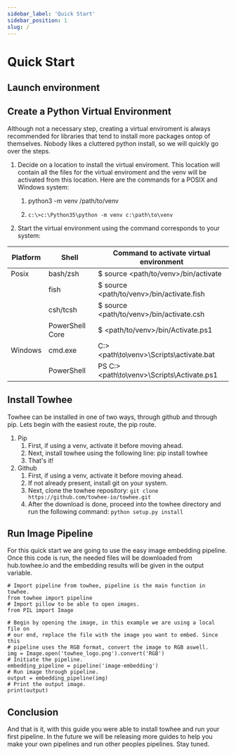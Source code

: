 ```yaml
---
sidebar_label: 'Quick Start'
sidebar_position: 1
slug: /
---
```




# Quick Start

## Launch environment
<KatacodaBtn />

## Create a Python Virtual Environment

Although not a necessary step, creating a virtual enviroment is always recommended for libraries that tend to install more packages ontop of themselves. Nobody likes a cluttered python install, so we will quickly go over the steps.

1. Decide on a location to install the virtual enviroment. This location will contain all the files for the virtual enviroment and the venv will be activated from this location. Here are the commands for a POSIX and Windows system: 
   1. <KatacodaBlock>python3 -m venv /path/to/venv</KatacodaBlock>
   
   2. `c:\>c:\Python35\python -m venv c:\path\to\venv`
   
2. Start the virtual environment using the command corresponds to your system:

| Platform | Shell | Command to activate virtual environment |
|---|---|---|
| Posix | bash/zsh | $ source <path/to/venv>/bin/activate |
| | fish | $ source <path/to/venv>/bin/activate.fish |
| | csh/tcsh | $ source <path/to/venv>/bin/activate.csh |
| | PowerShell Core | $ <path/to/venv>/bin/Activate.ps1 |
| Windows | cmd.exe | C:\> <path\to\venv>\Scripts\activate.bat |
| | PowerShell | PS C:\> <path\to\venv>\Scripts\Activate.ps1 |

## Install Towhee

Towhee can be installed in one of two ways, through github and through pip. Lets begin with the easiest route, the pip route.

1. Pip
   1. First, if using a venv, activate it before moving ahead.
   2. Next, install towhee using the following line: pip install towhee
   3. That's it!
2. Github
   1. First, if using a venv, activate it before moving ahead.
   2. If not already present, install git on your system.
   3. Next, clone the towhee repository:
   `git clone https://github.com/towhee-io/towhee.git`
   4. After the download is done, proceed into the towhee directory and run the following command:
   `python setup.py install`

## Run Image Pipeline

For this quick start we are going to use the easy image embedding pipeline. Once this code is run, the needed files will be downloaded from hub.towhee.io and the embedding results will be given in the output variable.

```
# Import pipeline from towhee, pipeline is the main function in towhee. 
from towhee import pipeline
# Import pillow to be able to open images.
from PIL import Image

# Begin by opening the image, in this example we are using a local file on
# our end, replace the file with the image you want to embed. Since this
# pipeline uses the RGB format, convert the image to RGB aswell.
img = Image.open('towhee_logo.png').convert('RGB')
# Initiate the pipeline.
embedding_pipeline = pipeline('image-embedding')
# Run image through pipeline. 
output = embedding_pipeline(img)
# Print the output image.
print(output)
```

## Conclusion

And that is it, with this guide you were able to install towhee and run your first pipeline. In the future we will be releasing more guides to help you make your own pipelines and run other peoples pipelines. Stay tuned. 
